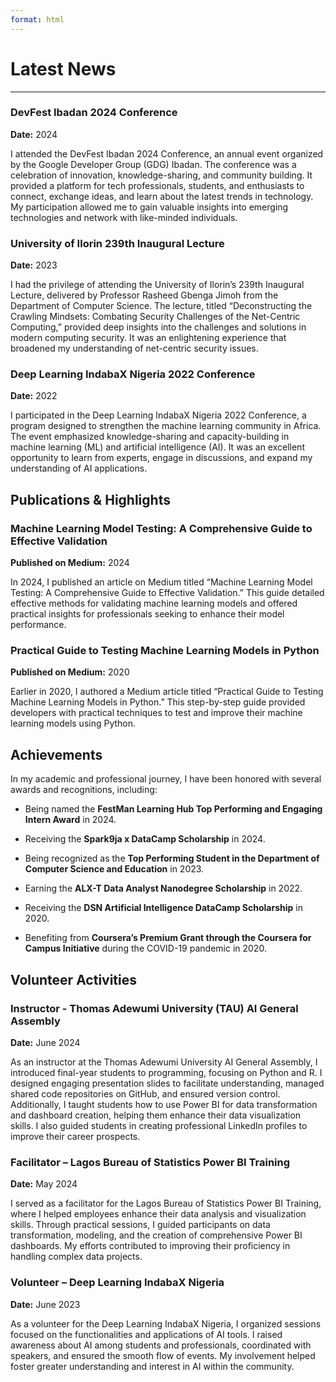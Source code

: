 ```yaml
---
format: html
---
```


:::: {#news-page}
# Latest News

---

### DevFest Ibadan 2024 Conference
**Date:** 2024

I attended the DevFest Ibadan 2024 Conference, an annual event organized by the Google Developer Group (GDG) Ibadan. The conference was a celebration of innovation, knowledge-sharing, and community building. It provided a platform for tech professionals, students, and enthusiasts to connect, exchange ideas, and learn about the latest trends in technology. My participation allowed me to gain valuable insights into emerging technologies and network with like-minded individuals.

### University of Ilorin 239th Inaugural Lecture
**Date:** 2023

I had the privilege of attending the University of Ilorin's 239th Inaugural Lecture, delivered by Professor Rasheed Gbenga Jimoh from the Department of Computer Science. The lecture, titled “Deconstructing the Crawling Mindsets: Combating Security Challenges of the Net-Centric Computing,” provided deep insights into the challenges and solutions in modern computing security. It was an enlightening experience that broadened my understanding of net-centric security issues.

### Deep Learning IndabaX Nigeria 2022 Conference
**Date:** 2022

I participated in the Deep Learning IndabaX Nigeria 2022 Conference, a program designed to strengthen the machine learning community in Africa. The event emphasized knowledge-sharing and capacity-building in machine learning (ML) and artificial intelligence (AI). It was an excellent opportunity to learn from experts, engage in discussions, and expand my understanding of AI applications.

## Publications & Highlights

### Machine Learning Model Testing: A Comprehensive Guide to Effective Validation
**Published on Medium:** 2024

In 2024, I published an article on Medium titled “Machine Learning Model Testing: A Comprehensive Guide to Effective Validation.” This guide detailed effective methods for validating machine learning models and offered practical insights for professionals seeking to enhance their model performance.

### Practical Guide to Testing Machine Learning Models in Python
**Published on Medium:** 2020

Earlier in 2020, I authored a Medium article titled “Practical Guide to Testing Machine Learning Models in Python.” This step-by-step guide provided developers with practical techniques to test and improve their machine learning models using Python.

## Achievements

In my academic and professional journey, I have been honored with several awards and recognitions, including:

- Being named the **FestMan Learning Hub Top Performing and Engaging Intern Award** in 2024.

- Receiving the **Spark9ja x DataCamp Scholarship** in 2024.

- Being recognized as the **Top Performing Student in the Department of Computer Science and Education** in 2023.

- Earning the **ALX-T Data Analyst Nanodegree Scholarship** in 2022.

- Receiving the **DSN Artificial Intelligence DataCamp Scholarship** in 2020.

- Benefiting from **Coursera's Premium Grant through the Coursera for Campus Initiative** during the COVID-19 pandemic in 2020.

## Volunteer Activities

### Instructor - Thomas Adewumi University (TAU) AI General Assembly
**Date:** June 2024

As an instructor at the Thomas Adewumi University AI General Assembly, I introduced final-year students to programming, focusing on Python and R. I designed engaging presentation slides to facilitate understanding, managed shared code repositories on GitHub, and ensured version control. Additionally, I taught students how to use Power BI for data transformation and dashboard creation, helping them enhance their data visualization skills. I also guided students in creating professional LinkedIn profiles to improve their career prospects.

### Facilitator – Lagos Bureau of Statistics Power BI Training
**Date:** May 2024

I served as a facilitator for the Lagos Bureau of Statistics Power BI Training, where I helped employees enhance their data analysis and visualization skills. Through practical sessions, I guided participants on data transformation, modeling, and the creation of comprehensive Power BI dashboards. My efforts contributed to improving their proficiency in handling complex data projects.

### Volunteer – Deep Learning IndabaX Nigeria
**Date:** June 2023

As a volunteer for the Deep Learning IndabaX Nigeria, I organized sessions focused on the functionalities and applications of AI tools. I raised awareness about AI among students and professionals, coordinated with speakers, and ensured the smooth flow of events. My involvement helped foster greater understanding and interest in AI within the community.

::::